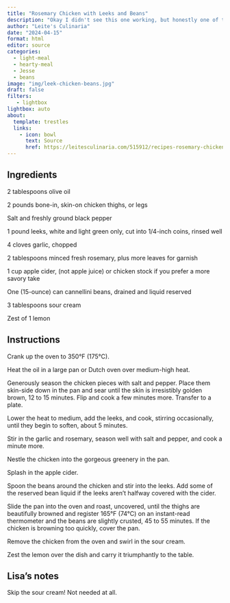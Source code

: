 ```yaml
---
title: "Rosemary Chicken with Leeks and Beans"
description: "Okay I didn't see this one working, but honestly one of the more delicious things I've eaten"
author: "Leite's Culinaria"
date: "2024-04-15"
format: html
editor: source
categories:
  - light-meal
  - hearty-meal
  - Jesse
  - beans
image: "img/leek-chicken-beans.jpg"
draft: false
filters:
   - lightbox
lightbox: auto
about:
  template: trestles
  links:
    - icon: bowl
      text: Source
      href: https://leitesculinaria.com/515912/recipes-rosemary-chicken.html
---
```


## Ingredients

2 tablespoons olive oil

2 pounds bone-in, skin-on chicken thighs, or legs

Salt and freshly ground black pepper

1 pound leeks, white and light green only, cut into 1/4-inch coins, rinsed well

4 cloves garlic, chopped

2 tablespoons minced fresh rosemary, plus more leaves for garnish

1 cup apple cider, (not apple juice) or chicken stock if you prefer a more savory take

One (15-ounce) can cannellini beans, drained and liquid reserved

3 tablespoons sour cream

Zest of 1 lemon

## Instructions

Crank up the oven to 350°F (175°C).

Heat the oil in a large pan or Dutch oven over medium-high heat.

Generously season the chicken pieces with salt and pepper. Place them skin-side down in the pan and sear until the skin is irresistibly golden brown, 12 to 15 minutes. Flip and cook a few minutes more. Transfer to a plate.

Lower the heat to medium, add the leeks, and cook, stirring occasionally, until they begin to soften, about 5 minutes.

Stir in the garlic and rosemary, season well with salt and pepper, and cook a minute more.

Nestle the chicken into the gorgeous greenery in the pan.

Splash in the apple cider.

Spoon the beans around the chicken and stir into the leeks. Add some of the reserved bean liquid if the leeks aren't halfway covered with the cider.

Slide the pan into the oven and roast, uncovered, until the thighs are beautifully browned and register 165°F (74°C) on an instant-read thermometer and the beans are slightly crusted, 45 to 55 minutes. If the chicken is browning too quickly, cover the pan.

Remove the chicken from the oven and swirl in the sour cream.

Zest the lemon over the dish and carry it triumphantly to the table.

## Lisa's notes

Skip the sour cream! Not needed at all. 
